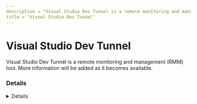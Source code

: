 ```yaml
---
description = "Visual Studio Dev Tunnel is a remote monitoring and management (RMM) tool. More information will be added as it becomes available."
title = "Visual Studio Dev Tunnel"
---
```




# Visual Studio Dev Tunnel

Visual Studio Dev Tunnel is a remote monitoring and management (RMM) tool. More information will be added as it becomes available.

### Details
<Details author={""}
         category={""}
         created={""}
         website={""}
         lastModified={"2-7-2024"}
         privileges={""}
         free={ false }
         verification={ false }
/>






### Forensic Artifacts




#### Network Artifacts
<EuiSpacer size="xl"/>
<NetworkArtifactsTable data={ [{"Description": "Known remote domains", "Domains": ["global.rel.tunnels.api.visualstudio.com", "*.rel.tunnels.api.visualstudio.com", "*.devtunnels.ms"], "Ports": []}] }/>




### Detections
- Detects potential network activity of Visual Studio Dev Tunnel RMM tool
  - [Sigma Rule](https://github.com/magicsword-io/LOLRMM/blob/main/detections/sigma/visual_studio_dev_tunnel_network_sigma.yml)

### References
- [https://learn.microsoft.com/en-us/azure/developer/dev-tunnels/security](https://learn.microsoft.com/en-us/azure/developer/dev-tunnels/security)

